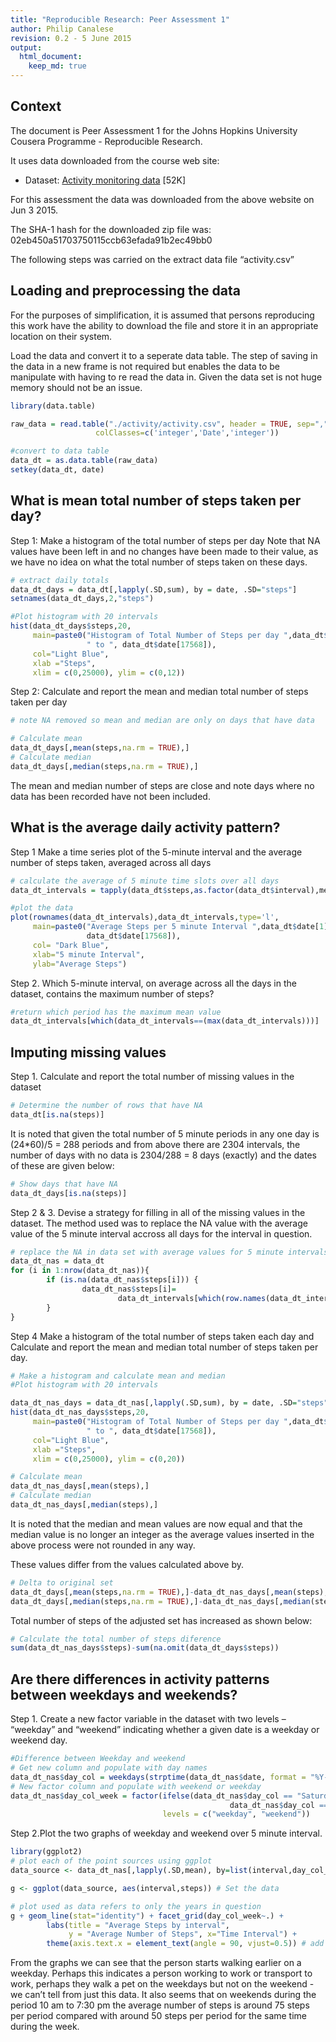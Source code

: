 ```yaml
---
title: "Reproducible Research: Peer Assessment 1"
author: Philip Canalese
revision: 0.2 - 5 June 2015
output: 
  html_document:
    keep_md: true
---
```

## Context

The document is Peer Assessment 1 for the Johns Hopkins University Cousera Programme - Reproducible Research.

It uses data downloaded from the course web site:

* Dataset: [Activity monitoring data](https://d396qusza40orc.cloudfront.net/repdata%2Fdata%2Factivity.zip) [52K]

For this assessment the data was downloaded from the above website on Jun 3 2015.

The SHA-1 hash for the downloaded zip file was:
02eb450a51703750115ccb63efada91b2ec49bb0

The following steps was carried on the extract data file "activity.csv"

## Loading and preprocessing the data
For the purposes of simplification, it is assumed that persons reproducing this work have the ability to download the file and store it in an appropriate location on their system.

Load the data and convert it to a seperate data table. The step of saving in the data in a new frame is not required but enables the data to be manipulate with having to re read the data in.  Given the data set is not huge memory should not be an issue.

```r

library(data.table)

raw_data = read.table("./activity/activity.csv", header = TRUE, sep=",", 
                   colClasses=c('integer','Date','integer'))

#convert to data table
data_dt = as.data.table(raw_data)
setkey(data_dt, date)

```



## What is mean total number of steps taken per day?

Step 1: Make a histogram of the total number of steps per day
Note that NA values have been left in and no changes have been made to their value, 
as we have no idea on what the total number of steps taken on these days.

```r

# extract daily totals
data_dt_days = data_dt[,lapply(.SD,sum), by = date, .SD="steps"]
setnames(data_dt_days,2,"steps")

#Plot histogram with 20 intervals
hist(data_dt_days$steps,20, 
     main=paste0("Histogram of Total Number of Steps per day ",data_dt$date[1],
                 " to ", data_dt$date[17568]), 
     col="Light Blue",
     xlab ="Steps",
     xlim = c(0,25000), ylim = c(0,12))

```

Step 2: Calculate and report the mean and median total number of steps taken per day


```r
# note NA removed so mean and median are only on days that have data

# Calculate mean 
data_dt_days[,mean(steps,na.rm = TRUE),]
# Calculate median
data_dt_days[,median(steps,na.rm = TRUE),]

```

The mean and median number of steps are close and note days where no data has been recorded have not been included.

## What is the average daily activity pattern?

Step 1 Make a time series plot of the 5-minute interval and the average number of steps taken, averaged across all days

```r

# calculate the average of 5 minute time slots over all days
data_dt_intervals = tapply(data_dt$steps,as.factor(data_dt$interval),mean,na.rm=TRUE)

#plot the data
plot(rownames(data_dt_intervals),data_dt_intervals,type='l',
     main=paste0("Average Steps per 5 minute Interval ",data_dt$date[1]," to ",
                 data_dt$date[17568]),
     col= "Dark Blue",
     xlab="5 minute Interval",
     ylab="Average Steps")

```

Step 2. Which 5-minute interval, on average across all the days in the dataset, contains the maximum number of steps?

```r
#return which period has the maximum mean value
data_dt_intervals[which(data_dt_intervals==(max(data_dt_intervals)))]

```



## Imputing missing values

Step 1. Calculate and report the total number of missing values in the dataset

```r
# Determine the number of rows that have NA
data_dt[is.na(steps)]

```

It is noted that given the total number of 5 minute periods in any one day is (24*60)/5 = 288 periods and from above there are 2304 intervals, the number of days with no data is 2304/288 = 8 days (exactly) and the dates of these are given below:

```r
# Show days that have NA
data_dt_days[is.na(steps)]
```


Step 2 & 3. Devise a strategy for filling in all of the missing values in the dataset.
The method used was to replace the NA value with the average value of the 5 minute 
interval accross all days for the interval in question.

```r

# replace the NA in data set with average values for 5 minute intervals
data_dt_nas = data_dt
for (i in 1:nrow(data_dt_nas)){
        if (is.na(data_dt_nas$steps[i])) {
                data_dt_nas$steps[i]=
                        data_dt_intervals[which(row.names(data_dt_intervals)==data_dt_nas$interval[i])]
        }
}

```

Step 4 Make a histogram of the total number of steps taken each day and Calculate
and report the mean and median total number of steps taken per day.

```r
# Make a histogram and calculate mean and median
#Plot histogram with 20 intervals

data_dt_nas_days = data_dt_nas[,lapply(.SD,sum), by = date, .SD="steps"]
hist(data_dt_nas_days$steps,20, 
     main=paste0("Histogram of Total Number of Steps per day ",data_dt$date[1],
                 " to ", data_dt$date[17568]),
     col="Light Blue",
     xlab ="Steps",
     xlim = c(0,25000), ylim = c(0,20))

# Calculate mean 
data_dt_nas_days[,mean(steps),]
# Calculate median
data_dt_nas_days[,median(steps),]

```
It is noted that the median and mean values are now equal and that the median value is no longer an integer as the average values inserted in the above process were not rounded in any way.

These values differ from the values calculated above by.

```r
# Delta to original set
data_dt_days[,mean(steps,na.rm = TRUE),]-data_dt_nas_days[,mean(steps),]
data_dt_days[,median(steps,na.rm = TRUE),]-data_dt_nas_days[,median(steps),]

```
Total number of steps of the adjusted set has increased as shown below:

```r
# Calculate the total number of steps diference
sum(data_dt_nas_days$steps)-sum(na.omit(data_dt_days$steps))

```



## Are there differences in activity patterns between weekdays and weekends?

Step 1. Create a new factor variable in the dataset with two levels -- "weekday" and "weekend" indicating whether a given date is a weekday or weekend day.

```r

#Difference between Weekday and weekend
# Get new column and populate with day names
data_dt_nas$day_col = weekdays(strptime(data_dt_nas$date, format = "%Y-%m-%d"))
# New factor column and populate with weekend or weekday
data_dt_nas$day_col_week = factor(ifelse(data_dt_nas$day_col == "Saturday" | 
                                                 data_dt_nas$day_col == "Sunday", "weekend", "weekday"), 
                                  levels = c("weekday", "weekend"))

```

Step 2.Plot the two graphs of weekday and weekend over 5 minute interval.

```r
library(ggplot2)
# plot each of the point sources using ggplot
data_source <- data_dt_nas[,lapply(.SD,mean), by=list(interval,day_col_week), .SDcols = "steps"]

g <- ggplot(data_source, aes(interval,steps)) # Set the data

# plot used as data refers to only the years in question
g + geom_line(stat="identity") + facet_grid(day_col_week~.) + 
        labs(title = "Average Steps by interval",
             y = "Average Number of Steps", x="Time Interval") +
        theme(axis.text.x = element_text(angle = 90, vjust=0.5)) # add the elements


```

From the graphs we can see that the person starts walking earlier on a weekday.  Perhaps this indicates a person working to work or transport to work, perhaps they walk a pet on the weekdays but not on the weekend - we can't tell from just this data.
It also seems that on weekends during the period 10 am to 7:30 pm the average number of steps is around 75 steps per period compared with around 50 steps per period for the same time during the week.
